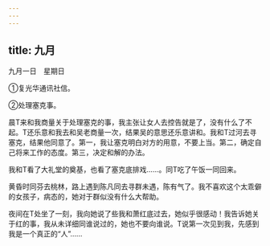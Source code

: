 ```yaml
---
---
---
```

title: 九月
---





九月一日　星期日


①复光华通讯社信。

②处理塞克事。



晨T来和我商量关于处理塞克的事，我主张让女人去控告就是了，没有什么了不起。T还乐意和我去和吴老商量一次，结果吴的意思还乐意讲和。我和T过河去寻塞克，结果他同意了。第一，我让塞克明白对方的用意，不要上当。第二，确定自己将来工作的态度。第三，决定和解的办法。

我和T看了大礼堂的奠基，也看了塞克底排戏……。同T吃了午饭一同回来。

黄昏时同芬去桃林，路上遇到陈凡同去寻群未遇，陈有气了。我不喜欢这个太乖僻的女孩子，病态的，她对于群似没有什么大帮助。

夜间在T处坐了一刻，我向她说了些我和萧红底过去，她似乎很感动！我告诉她关于红的事，我从未详细同谁说过的，她也不要向谁说。T说第一次见到我，先感到我是一个真正的“人”……